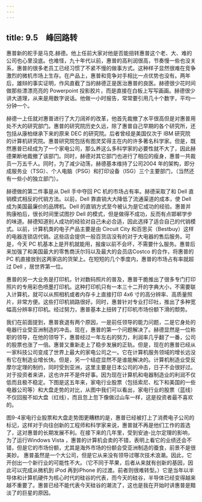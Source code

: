 ```yaml
---
---
---
```

title: 9.5　峰回路转
---



惠普新的舵手是马克.赫德。他上任前大家对他是否能扭转惠普这个老、大、难的公司也心里没底。也难怪，九十年代以前，惠普的高利润很高，节奏慢一些也没关系，惠普的很多老员工已经习惯了不紧不慢的做事方式。这种样子显然很难在竞争激烈的微机市场上生存。在产品上，惠普和竞争对手相比一点优势也没有。两年后，雄辩的事实证明，作风直截了当的赫德正是医治惠普的良医。赫德很少花时间做那些漂漂亮亮的 Powerpoint 投影胶片，而是直接在白板上写写画画。赫德很少讲大道理，从来是用数字说话。他做一小时报告，常常要引用几十个数字，平均一分钟一个。

赫德一上任就对惠普进行了大刀阔斧的改革，他首先裁撤了水平很高但是对惠普用处不大的研究部门。惠普的研究院历史久远，除了惠普自己早期的各个研究所，还包括从康柏继承下来的原来 DEC 的研究院。后者曾经是美国仅次于 IBM 研究院的计算机研究院。惠普研究院包括有图灵奖得主在内的许多著名科学家。但是，既然惠普已经成为了一个家电公司，那么养这么多科学家的必要性就不大了，因此赫德果断地裁撤了该部门。同时，赫德对其它部门也进行了相应的瘦身，惠普一共裁员一万五千人。同时，为了减少动荡，赫德基本维持了公司2004 年的架构，即分成服务业（TSG）、个人电脑（PSG）和打印设备（ISG）三个主要部门，（当然还有一些小的独立部门）。

赫德做的第二件事是从 Dell 手中夺回 PC 机的市场占有率。赫德采取了和 Dell 直销模式相反的代销方法。以前，Dell 靠直销大大降低了流通渠道的成本，使 Dell 成为美国最廉价的品牌机。Dell 的直销方式至今被认为是它成功的经验。惠普并购康柏后，很长时间里试图抄 Dell 的模式，但是做得不成功，反而有点邯郸学步的味道。赫德知道别人成功的经验对自己未必合适，因此选择了适合自己的代销模式。以前，计算机类的电子产品主要是由 Circuit City 和百思买（Bestbuy）这样的电器连锁店代销。这些店会提供一般百货店没有的对于大电器的售后服务。可是，今天 PC 机基本上是开机就能用，报废以前不会坏，不需要什么服务。惠普后来加强了和美国最大的零售商沃尔玛以及最大的会员店Costco 的合作，将惠普的 PC 机直接放到这两家店的货架上。在短短的几个季度内，惠普的市场占有率就超过 Dell ，居世界第一位。

惠普的另一大业务是打印机，针对数码照片的普及，惠普干脆推出了很多专门打印照片的专用彩色喷墨打印机。这种打印机只有一本三十二开的字典大小，不需要联入计算机，就可以从照相机或者内存卡上直接打印 4x6 寸的高分辨率、高质量照片，非常方便。这些打印机销路很好。同时，惠普针对专业打印社，推出了多种宽幅高分辨率打印机。经过努力，惠普基本上扭转了打印机市场份额下滑的颓势。

我们在前面提到，惠普衰退有两个原因，一是前任领导的能力问题，二是它身处的电器行业受亚洲制造的冲击。现在，惠普的第一个问题解决了。赫德显然是一位称职的领导，在他的领导下，惠普经过一年左右的努力，利润率几乎翻了一番，公司的股票也涨了一倍。惠普又重新走上了稳步发展的正轨。但是，现在的惠普已经从一家科技公司变成了世界上最大的家电公司之一。它在计算机服务领域的增长远没有它在制造业增长快。但是，另一个结症显然不是谁能解决的。计算机制造业受反摩尔定理的制约，同时受到亚洲，这里主要是日本公司的冲击，日子不会很好过。对于投资者来讲，这也许并不是件好事。因为现在计算机和电器制造业的利润不仅低而且极不稳定。下图是这五年来，家电行业股票（包括索尼、松下和美国的一些电器公司等）和大盘走势的对比，从图中我们可以看出，家电行业的股票（蓝线）不仅回报不如大盘（红线），而且忽上忽下像做过山车一样，这是投资者最不喜欢的。



图9-4家电行业股票和大盘走势图更糟糕的是，惠普已经被打上了消费电子公司的标记，这样对于向往创新的工程师和科学家来说，惠普就不再是他们工作的首选了，这对惠普的长期发展不利。在接下来的几年里，受到安迪-比尔定理的影响，为了运行Windows Vista ，惠普的计算机会卖的不错，表明上看它的业绩还会不错，但是它的市场份额，尤其是海外市场的份额会受亚洲制造的蚕食，前景不是很美妙。 惠普虽然是一个大公司，但是它从来没有领导过哪次技术浪潮。因此，它开创出一个新行业的可能性不大。（它不同于苹果，后者从来就有创新的基因，因此可以完成从微机到 iPod 再到iPhone 的过渡。前者则很难转型。）它是当年以半导体和计算机硬件为核心时代的硅谷的代表，而今天的硅谷，半导体已经变得越来越不重要了。惠普已经不能代表今天硅谷的潮流了，这也是我在开始时讲惠普是黯淡了的巨星的原因。